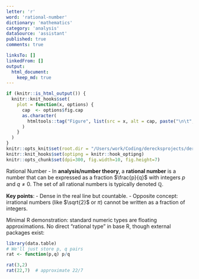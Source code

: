 ```yaml
---
letter: 'r'
word: 'rational-number'
dictionary: 'mathematics'
category: 'analysis'
dataSource: 'assistant'
published: true
comments: true

linksTo: []
linkedFrom: []
output:
  html_document:
    keep_md: true
---
```


```r
if (knitr::is_html_output()) {
  knitr::knit_hooks$set(
    plot = function(x, options) {
      cap  <- options$fig.cap
      as.character(
        htmltools::tag("Figure", list(src = x, alt = cap, paste("\n\t", cap, "\n", sep="")))
      )
    }
  )
}
knitr::opts_knit$set(root.dir = "/Users/work/Coding/derecksprojects/derecksnotes.com-playground/derecksnotes.com/client/src/app/dictionaries/mathematics/definitions")
knitr::knit_hooks$set(optipng = knitr::hook_optipng)
knitr::opts_chunk$set(dpi=300, fig.width=10, fig.height=7)
```

<a id="rational-number">Rational Number</a> - In **analysis/number theory**, a **rational number** is a number that can be expressed as a fraction $\frac{p}{q}$ with integers $p$ and $q \neq 0$. The set of all rational numbers is typically denoted $\mathbb{Q}$.

**Key points**:
- Dense in the real line but countable.
- Opposite concept: irrational numbers (like $\sqrt{2}$ or $\pi$) cannot be written as a fraction of integers.

Minimal R demonstration: standard numeric types are floating approximations. No direct “rational type” in base R, though external packages exist:

```r
library(data.table)
# We'll just store p, q pairs
rat <- function(p,q) p/q

rat(3,2)
rat(22,7)  # approximate 22/7
```
